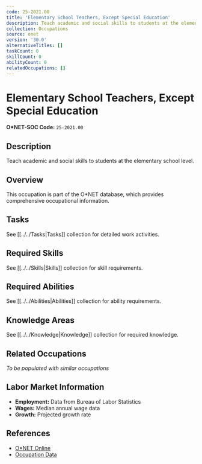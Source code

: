 ```yaml
---
code: 25-2021.00
title: 'Elementary School Teachers, Except Special Education'
description: Teach academic and social skills to students at the elementary school level.
collection: Occupations
source: onet
version: '30.0'
alternativeTitles: []
taskCount: 0
skillCount: 0
abilityCount: 0
relatedOccupations: []
---
```

# Elementary School Teachers, Except Special Education

**O*NET-SOC Code:** `25-2021.00`

## Description

Teach academic and social skills to students at the elementary school level.

## Overview

This occupation is part of the O*NET database, which provides comprehensive occupational information.

## Tasks

See [[../../Tasks|Tasks]] collection for detailed work activities.

## Required Skills

See [[../../Skills|Skills]] collection for skill requirements.

## Required Abilities

See [[../../Abilities|Abilities]] collection for ability requirements.

## Knowledge Areas

See [[../../Knowledge|Knowledge]] collection for required knowledge.

## Related Occupations

*To be populated with similar occupations*

## Labor Market Information

- **Employment:** Data from Bureau of Labor Statistics
- **Wages:** Median annual wage data
- **Growth:** Projected growth rate

## References

- [O*NET Online](https://www.onetonline.org/link/summary/25-2021.00)
- [Occupation Data](https://www.onetcenter.org/)
